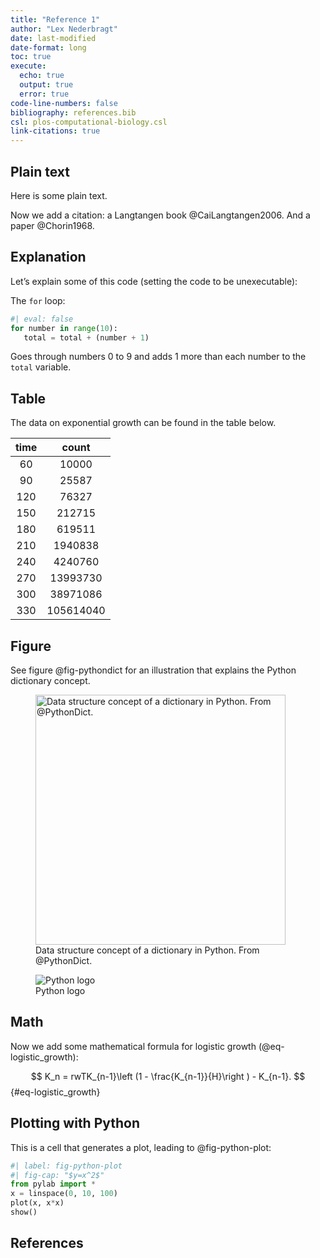 ```yaml
---
title: "Reference 1"
author: "Lex Nederbragt"
date: last-modified
date-format: long
toc: true
execute:
  echo: true
  output: true
  error: true
code-line-numbers: false
bibliography: references.bib
csl: plos-computational-biology.csl
link-citations: true
---
```


## Plain text

Here is some plain text.

Now we add a citation: a Langtangen book @CaiLangtangen2006. And a paper @Chorin1968.

## Explanation

Let's explain some of this code
(setting the code to be unexecutable):

The `for` loop:

```python
#| eval: false
for number in range(10):
   total = total + (number + 1)
```
Goes through numbers 0 to 9 and adds 1 more than each number to the `total` variable.

## Table

The data on exponential growth can be found in the table below.

| time      | count     |
|:---------:|:---------:|
| 60        | 10000     |
| 90        | 25587     |
| 120       | 76327     |
| 150       | 212715    |
| 180       | 619511    |
| 210       | 1940838   |
| 240       | 4240760   |
| 270       | 13993730  |
| 300       | 38971086  |
| 330       | 105614040 |

## Figure

See figure @fig-pythondict for an illustration that explains the Python dictionary concept.

![Data structure concept of a dictionary in Python. From @PythonDict.](img/PythonDict.png){width=400 fig-alt="Schematic illustration of how keys and values are related in Python dictionaries" #fig-pythondict}


![Python logo](img/python-logo.png){#fig-pythonlogo}

## Math

Now we add some mathematical formula for logistic growth (@eq-logistic_growth):

$$
K_n = rwTK_{n-1}\left (1 - \frac{K_{n-1}}{H}\right ) - K_{n-1}.
$$ {#eq-logistic_growth}

## Plotting with Python

This is a cell that generates a plot,
leading to @fig-python-plot:

```python
#| label: fig-python-plot
#| fig-cap: "$y=x^2$"
from pylab import *
x = linspace(0, 10, 100)
plot(x, x*x)
show()
```

## References

::: {#refs}
:::
